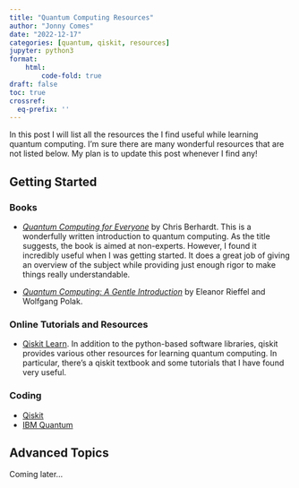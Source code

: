 ```yaml
---
title: "Quantum Computing Resources"
author: "Jonny Comes"
date: "2022-12-17"
categories: [quantum, qiskit, resources]
jupyter: python3
format:
    html: 
        code-fold: true
draft: false
toc: true
crossref:
  eq-prefix: '' 
---
```


In this post I will list all the resources the I find useful while learning quantum computing. I'm sure there are many wonderful resources that are not listed below. My plan is to update this post whenever I find any!

## Getting Started

### Books

* [*Quantum Computing for Everyone*](https://mitpress.mit.edu/9780262539531/quantum-computing-for-everyone/) by Chris Berhardt. This is a wonderfully written introduction to quantum computing. As the title suggests, the book is aimed at non-experts. However, I found it incredibly useful when I was getting started. It does a great job of giving an overview of the subject while providing just enough rigor to make things really understandable. 

* [*Quantum Computing: A Gentle Introduction*](http://mmrc.amss.cas.cn/tlb/201702/W020170224608150244118.pdf) by Eleanor Rieffel and Wolfgang Polak. 

### Online Tutorials and Resources

* [Qiskit Learn](https://qiskit.org/learn/). In addition to the python-based software libraries, qiskit provides various other resources for learning quantum computing. In particular, there's a qiskit textbook and some tutorials that I have found very useful.  


### Coding

* [Qiskit](https://qiskit.org)
* [IBM Quantum](https://quantum-computing.ibm.com/)


## Advanced Topics

Coming later...





 
